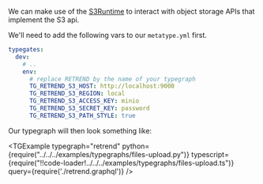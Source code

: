 
We can make use of the [S3Runtime](/docs/reference/runtimes/s3) to interact with object storage APIs that implement the S3 api.

We'll need to add the following vars to our `metatype.yml` first.

```yml
typegates:
  dev:
    # ..
    env:
      # replace RETREND by the name of your typegraph
      TG_RETREND_S3_HOST: http://localhost:9000
      TG_RETREND_S3_REGION: local
      TG_RETREND_S3_ACCESS_KEY: minio
      TG_RETREND_S3_SECRET_KEY: password
      TG_RETREND_S3_PATH_STYLE: true
```

Our typegraph will then look something like:

<TGExample 
  typegraph="retrend"
  python={require("../../../examples/typegraphs/files-upload.py")} 
  typescript={require("!!code-loader!../../../examples/typegraphs/files-upload.ts")}
  query={require('./retrend.graphql')} 
  />
